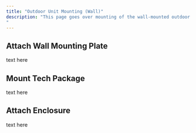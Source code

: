 ```yaml
---
title: "Outdoor Unit Mounting (Wall)"
description: "This page goes over mounting of the wall-mounted outdoor unit.
"
---
```


## Attach Wall Mounting Plate

text here

## Mount Tech Package

text here

## Attach Enclosure

text here